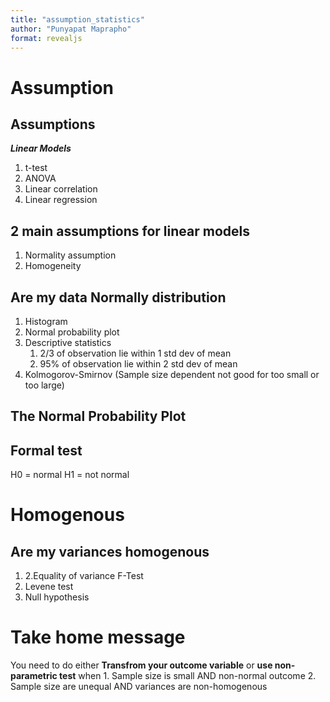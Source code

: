 ```yaml
---
title: "assumption_statistics"
author: "Punyapat Maprapho"
format: revealjs
---
```


# Assumption

## Assumptions

***Linear Models***

1.  t-test
2.  ANOVA
3.  Linear correlation
4.  Linear regression

## 2 main assumptions for linear models

1.  Normality assumption
2.  Homogeneity

## Are my data Normally distribution

1.  Histogram
2.  Normal probability plot
3.  Descriptive statistics
    1.  2/3 of observation lie within 1 std dev of mean
    2.  95% of observation lie within 2 std dev of mean
4.  Kolmogorov-Smirnov (Sample size dependent not good for too small or too large)

## The Normal Probability Plot

## Formal test

::: {.callout-note}
H0 = normal
H1 = not normal
:::

# Homogenous

## Are my variances homogenous
1.
2.Equality of variance F-Test
3. Levene test
3. Null hypothesis

# Take home message
You need to do either **Transfrom your outcome variable** or **use non-parametric test** when
1. Sample size is small AND non-normal outcome
2. Sample size are unequal AND variances are non-homogenous


